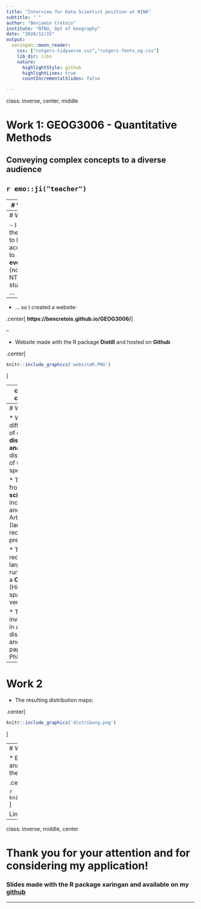 ```yaml
---
title: "Interview for Data Scientist position at NINA"
subtitle: " "
author: "Benjamin Cretois"
institute: "NTNU, Dpt of Geography"
date: "2020/12/15"
output:
  xaringan::moon_reader:
    css: ["rutgers-tidyverse.css","rutgers-fonts_og.css"]
    lib_dir: libs
    nature:
      highlightStyle: github
      highlightLines: true
      countIncrementalSlides: false

---
```

class: inverse, center, middle

# Work 1: GEOG3006 - Quantitative Methods

## Conveying complex concepts to a diverse audience

## `r emo::ji("teacher")`

---
# Work 1

- Teaching the use of R programming and principles of data analysis

- Students from very different backgrounds

- Master level course

- Architecture of the course based on the **workflow of the data scientist**:

```r
knitr::include_graphics('ds_workflow.PNG')
```

---
# Work 1

- I wanted the course to be accessible to **everyone** (not just NTNU students) ...

--

- ... so I created a website:

.center[
**https://bencretois.github.io/GEOG3006/**]

--

- Website made with the R package **Distill** and hosted on **Github**

.center[
```r
knitr::include_graphics('websiteR.PNG')
```
]

---
class: inverse, center, middle

# Work 2: Some of my PhD work

## Flexibility and adaptability & handling large dataset

## `r emo::ji("stats")`


---
# Work 2

* We **Compiled** different source of data to **make, display and analyze** distribution maps of ungulates species in Europe.

* The data came from **citizen science portals** including GBIF and Artsobservasjoner (large dataset requiring a lot of pre-processing!)

* The analysis required handling large raster and running the model a **Cloud server** (Hierarchical spatial model, very long to run)

* This work has involved working in a cross-disciplinary team and resulted in 2 papers for my PhD

---
# Work 2

* The resulting distribution maps:

.center[
```r
knitr::include_graphics('distribung.png')
```
]

---
# Work 2

* Even though data processing and analysis very complex, I tried to make the papers easy to understand

.center[
```r
knitr::include_graphics('paper1.png')
```


```r
knitr::include_graphics('paper2.png')
```
]

Links to [paper 1](https://www.sciencedirect.com/science/article/pii/S0006320719318312) and [paper 2](https://ecoevorxiv.org/2md94/download?format=pdf)

---

class: inverse, middle, center

# Thank you for your attention and for considering my application!

### Slides made with the R package **xaringan** and available on my [github](https://bencretois.github.io/my_work_presentation/#1)

---